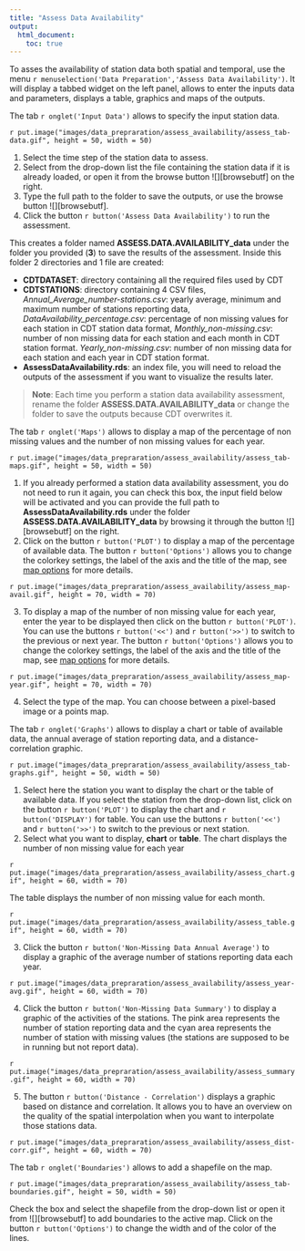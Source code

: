 ```yaml
---
title: "Assess Data Availability"
output:
  html_document:
    toc: true
---
```


<!--
image dir /images/data_prepraration/assess_availability
/Users/rijaf/Desktop/ECHANGE/github_IRI_CDT/CDTHelp/html/images/data_prepraration/assess_availability/assess_tab-data.gif
-->

To asses the availability of station data both spatial and temporal, use the menu `r menuselection('Data Preparation','Assess Data Availability')`. It will display a tabbed widget on the left panel, allows to enter the inputs data and parameters, displays a table, graphics and maps of the outputs.

The tab `r onglet('Input Data')` allows to specify the input station data.

`r put.image("images/data_prepraration/assess_availability/assess_tab-data.gif", height = 50, width = 50)`

1. Select the time step of the station data to assess.
2. Select from the drop-down list the file containing the station data if it is already loaded, or open it from the browse button ![][browsebutf] on the right.
3. Type the full path to the folder to save the outputs, or use the browse button ![][browsebutf].
4. Click the button `r button('Assess Data Availability')` to run the assessment.

This creates a folder named __ASSESS.DATA.AVAILABILITY_data__ under the folder you provided (__3__) to save the results of the assessment. Inside this folder 2 directories and 1 file are created:

- **CDTDATASET**: directory containing all the required files used by CDT
- **CDTSTATIONS**: directory containing 4 CSV files, _Annual_Average_number-stations.csv_: yearly average, minimum and maximum number of stations reporting data, _DataAvailability_percentage.csv_: percentage of non missing values for each station in CDT station data format, _Monthly_non-missing.csv_: number of non missing data for each station and each month in CDT station format. _Yearly_non-missing.csv_: number of non missing data for each station and each year in CDT station format.
- **AssessDataAvailability.rds**: an index file, you will need to reload the outputs of the assessment if you want to visualize the results later.

 >  **Note**: Each time you perform a station data availability assessment, rename the folder __ASSESS.DATA.AVAILABILITY_data__ or change the folder to save the outputs because CDT overwrites it.

The tab `r onglet('Maps')` allows to display a map of the percentage of non missing values and the number of non missing values for each year.

`r put.image("images/data_prepraration/assess_availability/assess_tab-maps.gif", height = 50, width = 50)`

1. If you already performed a station data availability assessment, you do not need to run it again, you can check this box, the input field below will be activated and you can provide the full path to **AssessDataAvailability.rds** under the folder __ASSESS.DATA.AVAILABILITY_data__ by browsing it through the button ![][browsebutf] on the right.
2. Click on the button `r button('PLOT')` to display a map of the percentage of available data. The button `r button('Options')` allows you to change the colorkey settings, the label of the axis and the title of the map, see [map options](#) for more details.

`r put.image("images/data_prepraration/assess_availability/assess_map-avail.gif", height = 70, width = 70)`

3. To display a map of the number of non missing value for each year, enter the year to be displayed then click on the button `r button('PLOT')`. You can use the buttons `r button('<<')` and `r button('>>')` to switch to the previous or next year. The button `r button('Options')` allows you to change the colorkey settings, the label of the axis and the title of the map, see [map options](#) for more details.

`r put.image("images/data_prepraration/assess_availability/assess_map-year.gif", height = 70, width = 70)`

4. Select the type of the map. You can choose between a pixel-based image or a points map.

The tab `r onglet('Graphs')` allows to display a chart or table of available data, the annual average of station reporting data, and a distance-correlation graphic.

`r put.image("images/data_prepraration/assess_availability/assess_tab-graphs.gif", height = 50, width = 50)`

1. Select here the station you want to display the chart or the table of available data. If you select the station from the drop-down list, click on the button `r button('PLOT')` to display the chart and `r button('DISPLAY')` for table. You can use the buttons `r button('<<')` and `r button('>>')` to switch to the previous or next station.
2. Select what you want to display, **chart** or **table**.
The chart displays the number of non missing value for each year

`r put.image("images/data_prepraration/assess_availability/assess_chart.gif", height = 60, width = 70)`

The table displays the number of non missing value for each month.

`r put.image("images/data_prepraration/assess_availability/assess_table.gif", height = 60, width = 70)`

3. Click the button `r button('Non-Missing Data Annual Average')` to display a graphic of the average number of stations reporting data each year.

`r put.image("images/data_prepraration/assess_availability/assess_year-avg.gif", height = 60, width = 70)`

4. Click the button `r button('Non-Missing Data Summary')` to display a graphic of the activities of the stations. The pink area represents the number of station reporting data and the cyan area represents the number of station with missing values (the stations are supposed to be in running but not report data).

`r put.image("images/data_prepraration/assess_availability/assess_summary.gif", height = 60, width = 70)`

5. The button `r button('Distance - Correlation')` displays a graphic based on distance and correlation. It allows you to have an overview on the quality of the spatial interpolation when you want to interpolate  those stations data.

`r put.image("images/data_prepraration/assess_availability/assess_dist-corr.gif", height = 60, width = 70)`

The tab `r onglet('Boundaries')` allows to add a shapefile on the map.

`r put.image("images/data_prepraration/assess_availability/assess_tab-boundaries.gif", height = 50, width = 50)`

Check the box and select the shapefile from the drop-down list or open it from ![][browsebutf] to add boundaries to the active map. Click on the button `r button('Options')` to change the width and of the color of the lines.






